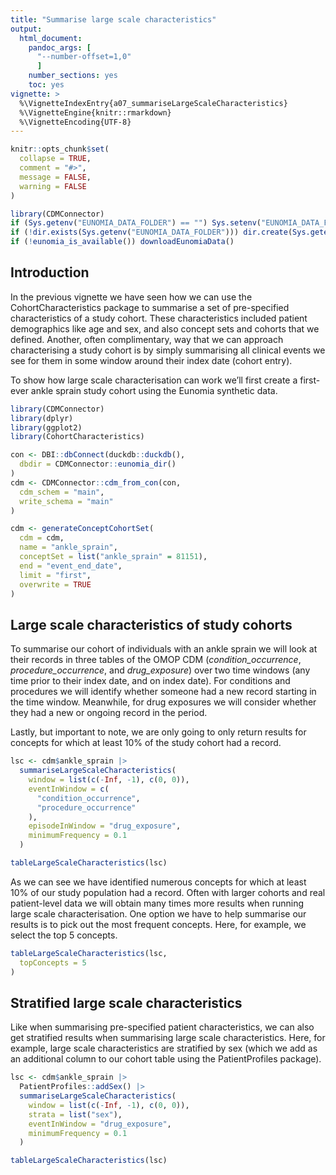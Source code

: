 ---
title: "Summarise large scale characteristics"
output: 
  html_document:
    pandoc_args: [
      "--number-offset=1,0"
      ]
    number_sections: yes
    toc: yes
vignette: >
  %\VignetteIndexEntry{a07_summariseLargeScaleCharacteristics}
  %\VignetteEngine{knitr::rmarkdown}
  %\VignetteEncoding{UTF-8}
---

```{r, include = FALSE}
knitr::opts_chunk$set(
  collapse = TRUE,
  comment = "#>",
  message = FALSE,
  warning = FALSE
)

library(CDMConnector)
if (Sys.getenv("EUNOMIA_DATA_FOLDER") == "") Sys.setenv("EUNOMIA_DATA_FOLDER" = tempdir())
if (!dir.exists(Sys.getenv("EUNOMIA_DATA_FOLDER"))) dir.create(Sys.getenv("EUNOMIA_DATA_FOLDER"))
if (!eunomia_is_available()) downloadEunomiaData()
```

## Introduction

In the previous vignette we have seen how we can use the CohortCharacteristics package to summarise a set of pre-specified characteristics of a study cohort. These characteristics included patient demographics like age and sex, and also concept sets and cohorts that we defined. Another, often complimentary, way that we can approach characterising a study cohort is by simply summarising all clinical events we see for them in some window around their index date (cohort entry).

To show how large scale characterisation can work we'll first create a first-ever ankle sprain study cohort using the Eunomia synthetic data.

```{r}
library(CDMConnector)
library(dplyr)
library(ggplot2)
library(CohortCharacteristics)

con <- DBI::dbConnect(duckdb::duckdb(),
  dbdir = CDMConnector::eunomia_dir()
)
cdm <- CDMConnector::cdm_from_con(con,
  cdm_schem = "main",
  write_schema = "main"
)

cdm <- generateConceptCohortSet(
  cdm = cdm,
  name = "ankle_sprain",
  conceptSet = list("ankle_sprain" = 81151),
  end = "event_end_date",
  limit = "first",
  overwrite = TRUE
)
```

## Large scale characteristics of study cohorts

To summarise our cohort of individuals with an ankle sprain we will look at their records in three tables of the OMOP CDM (*condition_occurrence*, *procedure_occurrence*, and *drug_exposure*) over two time windows (any time prior to their index date, and on index date). For conditions and procedures we will identify whether someone had a new record starting in the time window. Meanwhile, for drug exposures we will consider whether they had a new or ongoing record in the period.

Lastly, but important to note, we are only going to only return results for concepts for which at least 10% of the study cohort had a record.

```{r}
lsc <- cdm$ankle_sprain |>
  summariseLargeScaleCharacteristics(
    window = list(c(-Inf, -1), c(0, 0)),
    eventInWindow = c(
      "condition_occurrence",
      "procedure_occurrence"
    ),
    episodeInWindow = "drug_exposure",
    minimumFrequency = 0.1
  )

tableLargeScaleCharacteristics(lsc)
```

As we can see we have identified numerous concepts for which at least 10% of our study population had a record. Often with larger cohorts and real patient-level data we will obtain many times more results when running large scale characterisation. One option we have to help summarise our results is to pick out the most frequent concepts. Here, for example, we select the top 5 concepts.

```{r}
tableLargeScaleCharacteristics(lsc,
  topConcepts = 5
)
```

## Stratified large scale characteristics

Like when summarising pre-specified patient characteristics, we can also get stratified results when summarising large scale characteristics. Here, for example, large scale characteristics are stratified by sex (which we add as an additional column to our cohort table using the PatientProfiles package).

```{r}
lsc <- cdm$ankle_sprain |>
  PatientProfiles::addSex() |>
  summariseLargeScaleCharacteristics(
    window = list(c(-Inf, -1), c(0, 0)),
    strata = list("sex"),
    eventInWindow = "drug_exposure",
    minimumFrequency = 0.1
  )

tableLargeScaleCharacteristics(lsc)
```
